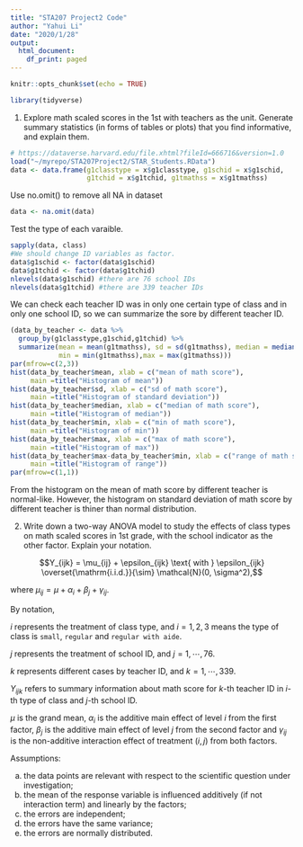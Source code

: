 ```yaml
---
title: "STA207 Project2 Code"
author: "Yahui Li"
date: "2020/1/28"
output: 
  html_document:
    df_print: paged
---
```


```r
knitr::opts_chunk$set(echo = TRUE)
```
```r
library(tidyverse)
```

1.  Explore math scaled scores in the 1st with teachers as the unit. Generate summary statistics (in forms of tables or plots) that you find informative, and explain them. 

```r
# https://dataverse.harvard.edu/file.xhtml?fileId=666716&version=1.0
load("~/myrepo/STA207Project2/STAR_Students.RData")
data <- data.frame(g1classtype = x$g1classtype, g1schid = x$g1schid, 
                   g1tchid = x$g1tchid, g1tmathss = x$g1tmathss)
```

Use no.omit() to remove all NA in dataset

```r
data <- na.omit(data)
```

Test the type of each varaible.

```r
sapply(data, class)
#We should change ID variables as factor.
data$g1schid <- factor(data$g1schid)
data$g1tchid <- factor(data$g1tchid)
nlevels(data$g1schid) #there are 76 school IDs
nlevels(data$g1tchid) #there are 339 teacher IDs
```

We can check each teacher ID was in only one certain type of class and in only one school ID, so we can summarize the sore by different teacher ID.

```r
(data_by_teacher <- data %>%
  group_by(g1classtype,g1schid,g1tchid) %>%
  summarize(mean = mean(g1tmathss), sd = sd(g1tmathss), median = median(g1tmathss),
            min = min(g1tmathss),max = max(g1tmathss)))
par(mfrow=c(2,3))
hist(data_by_teacher$mean, xlab = c("mean of math score"), 
     main =title("Histogram of mean"))
hist(data_by_teacher$sd, xlab = c("sd of math score"), 
     main =title("Histogram of standard deviation"))
hist(data_by_teacher$median, xlab = c("median of math score"), 
     main =title("Histogram of median"))
hist(data_by_teacher$min, xlab = c("min of math score"), 
     main =title("Histogram of min"))
hist(data_by_teacher$max, xlab = c("max of math score"), 
     main =title("Histogram of max"))
hist(data_by_teacher$max-data_by_teacher$min, xlab = c("range of math score"), 
     main =title("Histogram of range"))
par(mfrow=c(1,1))
```

From the histogram on the mean of math score by different teacher is normal-like. However, the histogram on standard deviation of math score by different teacher is thiner than normal distribution.



2.  Write down a two-way ANOVA model to study the effects of class types on math scaled scores in 1st grade, with the school indicator as the other factor. Explain your notation.

$$Y_{ijk} = \mu_{ij} + \epsilon_{ijk} \text{ with } \epsilon_{ijk} \overset{\mathrm{i.i.d.}}{\sim} \mathcal{N}(0, \sigma^2),$$

where 
$\mu_{ij} = \mu + \alpha_i + \beta_j + \gamma_{ij}$.

By notation, 

$i$ represents the treatment of class type, and  $i = 1, 2, 3$ means the type of class is `small`, `regular` and `regular with aide`.

$j$ represents the treatment of school ID, and $j = 1, \cdots, 76$. 

$k$ represents different cases by teacher ID, and $k = 1, \cdots, 339$.

$Y_{ijk}$ refers to summary information about math score for $k$-th teacher ID in  $i$-th type of class and $j$-th school ID.

$\mu$ is the grand mean, $\alpha_i$ is the additive main effect of level $i$ from the first factor, $\beta_j$ is the additive main effect of level $j$ from the second factor and $\gamma_{ij}$ is the non-additive interaction effect of treatment $(i,j)$ from both factors.

Assumptions:

a. the data points are relevant with respect to the scientific question under investigation;
b. the mean of the response variable is influenced additively (if not interaction term) and linearly by the factors;
c. the errors are independent;
d. the errors have the same variance;
c. the errors are normally distributed.
